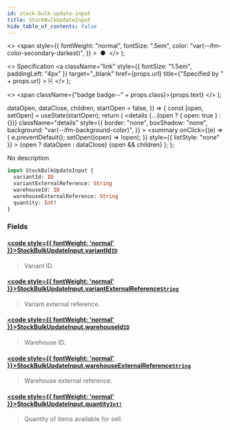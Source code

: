 ```yaml
---
id: stock-bulk-update-input
title: StockBulkUpdateInput
hide_table_of_contents: false
---
```


  <>
    <span
      style={{
        fontWeight: "normal",
        fontSize: ".5em",
        color: "var(--ifm-color-secondary-darkest)",
      }}
    >
      &nbsp;●&nbsp;
    </span>
  </>
);

  <>
    Specification
    <a
      className="link"
      style={{ fontSize: "1.5em", paddingLeft: "4px" }}
      target="\_blank"
      href={props.url}
      title={"Specified by " + props.url}
    >
      ⎘
    </a>
  </>
);

  <>
    <span className={"badge badge--" + props.class}>{props.text}</span>
  </>
);


  dataOpen,
  dataClose,
  children,
  startOpen = false,
}) => {
  const [open, setOpen] = useState(startOpen);
  return (
    <details
      {...(open ? { open: true } : {})}
      className="details"
      style={{
        border: "none",
        boxShadow: "none",
        background: "var(--ifm-background-color)",
      }}
    >
      <summary
        onClick={(e) => {
          e.preventDefault();
          setOpen((open) => !open);
        }}
        style={{ listStyle: "none" }}
      >
        {open ? dataOpen : dataClose}
      </summary>
      {open && children}
    </details>
  );
};

No description

```graphql
input StockBulkUpdateInput {
  variantId: ID
  variantExternalReference: String
  warehouseId: ID
  warehouseExternalReference: String
  quantity: Int!
}
```

### Fields

#### [<code style={{ fontWeight: 'normal' }}>StockBulkUpdateInput.<b>variantId</b></code>](#)<Bullet />[`ID`](../../../api-storefront/miscellaneous/scalars/id) <Badge class="secondary" text="scalar"/>

> Variant ID.

#### [<code style={{ fontWeight: 'normal' }}>StockBulkUpdateInput.<b>variantExternalReference</b></code>](#)<Bullet />[`String`](../../../api-storefront/miscellaneous/scalars/string) <Badge class="secondary" text="scalar"/>

> Variant external reference.

#### [<code style={{ fontWeight: 'normal' }}>StockBulkUpdateInput.<b>warehouseId</b></code>](#)<Bullet />[`ID`](../../../api-storefront/miscellaneous/scalars/id) <Badge class="secondary" text="scalar"/>

> Warehouse ID.

#### [<code style={{ fontWeight: 'normal' }}>StockBulkUpdateInput.<b>warehouseExternalReference</b></code>](#)<Bullet />[`String`](../../../api-storefront/miscellaneous/scalars/string) <Badge class="secondary" text="scalar"/>

> Warehouse external reference.

#### [<code style={{ fontWeight: 'normal' }}>StockBulkUpdateInput.<b>quantity</b></code>](#)<Bullet />[`Int!`](../../../api-storefront/miscellaneous/scalars/int) <Badge class="secondary" text="non-null"/> <Badge class="secondary" text="scalar"/>

> Quantity of items available for sell.
